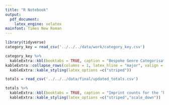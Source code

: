 ```yaml
---
title: "R Notebook"
output: 
  pdf_document:
    latex_engine: xelatex
mainfont: Times New Roman
---
```


```r
library(tidyverse)
category_key = read_csv('../../../data/work/category_key.csv')

category_key %>% 
  kableExtra::kbl(booktabs = TRUE, caption = "Bespoke Genre Categorisation Taxonomy")%>%
kableExtra::collapse_rows(columns = 1, latex_hline = "major", valign = "middle")%>%  
  kableExtra::kable_styling(latex_options =c("striped"))
```


```r

totals = read_csv('../../../data/final/updated_totals.csv') 

totals %>% 
  kableExtra::kbl(booktabs = TRUE, caption = "Imprint counts for the ‘key Scottish works’, for the highest-ranked publishers by occurrences on imprints of these works. Number of first editions is given in parentheses. ") %>%  
  kableExtra::kable_styling(latex_options =c("striped","scale_down"))
```


